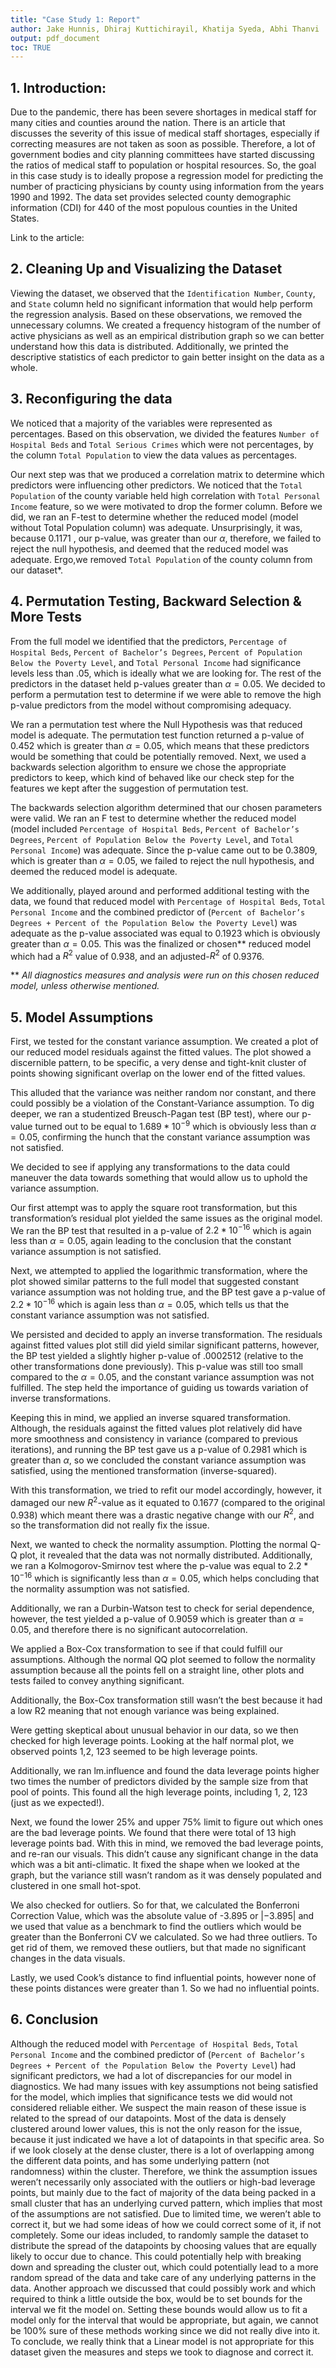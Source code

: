 ```yaml
---
title: "Case Study 1: Report"
author: Jake Hunnis, Dhiraj Kuttichirayil, Khatija Syeda, Abhi Thanvi
output: pdf_document
toc: TRUE
---
```

\newpage
## 1. Introduction:

Due to the pandemic, there has been severe shortages in medical staff for many cities and counties around the nation. There is an article that discusses the severity of this issue of medical staff shortages, especially if correcting measures are not taken as soon as possible. Therefore, a lot of government bodies and city planning committees have started discussing the ratios of medical staff to population or hospital resources. 
So, the goal in this case study is to ideally propose a regression model for predicting the number of practicing physicians by county using information from the years 1990 and 1992. The data set provides selected county demographic information (CDI) for 440 of the most populous counties in the United States.

Link to the article: \textcolor{blue}{(https://www.ama-assn.org/practice-management/sustainability/doctor-shortages-are-here-and-they-ll-get-worse-if-we-don-t-act)}

## 2. Cleaning Up and Visualizing the Dataset

Viewing the dataset, we observed that the `Identification Number`, `County`, and `State` column held no significant information that would help perform the regression analysis. Based on these observations, we removed the unnecessary columns. We created a frequency histogram of the number of active physicians as well as an empirical distribution graph so we can better understand how this data is distributed. Additionally, we printed the descriptive statistics of each predictor to gain better insight on the data as a whole.

## 3. Reconfiguring the data
We noticed that a majority of the variables were represented as percentages. Based on this observation, we divided the features `Number of Hospital Beds` and `Total Serious Crimes` which were not percentages, by the column `Total Population` to view the data values as percentages. 

Our next step was that we produced a correlation matrix to determine which predictors were influencing other predictors. We noticed that the `Total Population` of the county variable held high correlation with `Total Personal Income` feature, so we were motivated to drop the former column. Before we did, we ran an F-test to determine whether the reduced model (model without Total Population column) was adequate. Unsurprisingly, it was, because 0.1171 , our p-value, was greater than our $\alpha$, therefore, we failed to reject the null hypothesis, and deemed that the reduced model was adequate. Ergo,we removed `Total Population` of the county column from our dataset*.

## 4. Permutation Testing, Backward Selection & More Tests
From the full model we identified that the predictors, `Percentage of Hospital Beds`, `Percent of Bachelor’s Degrees`, `Percent of Population Below the Poverty Level`, and `Total Personal Income` had significance levels less than .05, which is ideally what we are looking for. The rest of the predictors in the dataset held p-values greater than  $\alpha = 0.05$. We decided to perform a permutation test to determine if we were able to remove the high p-value predictors from the model without compromising adequacy.

We ran a permutation test where the Null Hypothesis was that reduced model is adequate. The permutation test function returned a p-value of 0.452 which is greater than $\alpha = 0.05$, which means that these predictors would be something that could be potentially removed. Next, we used a backwards selection algorithm to ensure we chose the appropriate predictors to keep, which kind of behaved like our check step for the features we kept after the suggestion of permutation test. 

The backwards selection algorithm determined that our chosen parameters were valid. We ran an F test to determine whether the reduced model (model included `Percentage of Hospital Beds`, `Percent of Bachelor’s Degrees`, `Percent of Population Below the Poverty Level`, and `Total Personal Income`) was adequate. Since the p-value came out to be 0.3809, which is greater than $\alpha = 0.05$, we failed to reject the null hypothesis, and deemed the reduced model is adequate. 

We additionally, played around and performed additional testing with the data, we found that reduced model with `Percentage of Hospital Beds`, `Total Personal Income` and the combined predictor of (`Percent of Bachelor’s Degrees + Percent of the Population Below the Poverty Level`) was adequate as the p-value associated was equal to 0.1923 which is obviously greater than $\alpha = 0.05$. This was the finalized or chosen** reduced model which had a $R^2$ value of 0.938, and an adjusted-$R^2$ of 0.9376. 

** *All diagnostics measures and analysis were run on this chosen reduced model, unless otherwise mentioned.*

## 5. Model Assumptions

First, we tested for the constant variance assumption. We created a plot of our reduced model residuals against the fitted values. The plot showed a discernible pattern, to be specific, a very dense and tight-knit cluster of points showing significant overlap on the lower end of the fitted values.

This alluded that the variance was neither random nor constant, and there could possibly be a violation of the Constant-Variance assumption. To dig deeper, we ran a studentized Breusch-Pagan test (BP test),  where our p-value turned out to be equal to $1.689*10^{-9}$ which is obviously less than $\alpha = 0.05$, confirming the hunch that the constant variance assumption was not satisfied. 

We decided to see if applying any transformations to the data could maneuver the data towards something that would allow us to uphold the variance assumption. 

Our first attempt was to apply the square root transformation, but this transformation’s residual plot yielded the same issues as the original model. We ran the BP test that resulted in a p-value of $2.2*10^{-16}$ which is again less than $\alpha = 0.05$, again leading to the conclusion that the constant variance assumption is not satisfied. 

Next, we attempted to applied the logarithmic transformation, where the plot showed similar patterns to the full model that suggested constant variance assumption was not holding true, and the BP test gave a p-value of $2.2* 10^{-16}$ which is again less than $\alpha = 0.05$, which tells us that the constant variance assumption was not satisfied. 

We persisted and decided to apply an inverse transformation. The residuals against fitted values plot still did yield similar significant patterns, however, the BP test yielded a slightly higher p-value of .0002512 (relative to the other transformations done previously). This p-value was still too small compared to the $\alpha = 0.05$, and the constant variance assumption was not fulfilled. The step held the importance of guiding us towards variation of inverse transformations. 

Keeping this in mind, we applied an inverse squared transformation. Although, the residuals against the fitted values plot relatively did have more smoothness and consistency in variance (compared to previous iterations), and running the BP test gave us a p-value of 0.2981 which is greater than $\alpha$, so we concluded the constant variance assumption was satisfied, using the mentioned transformation (inverse-squared).

With this transformation, we tried to refit our model accordingly, however, it damaged our new $R^2$-value as it equated to 0.1677 (compared to the original 0.938) which meant there was a drastic negative change with our $R^2$, and so the transformation did not really fix the issue.

Next, we wanted to check the normality assumption. Plotting the normal Q-Q plot, it revealed that the data was not normally distributed. Additionally, we ran a Kolmogorov-Smirnov test where the p-value was equal to $2.2*10^{-16}$ which is significantly less than $\alpha = 0.05$, which helps concluding that the normality assumption was not satisfied. 

Additionally, we ran a Durbin-Watson test to check for serial dependence, however, the test yielded a p-value of 0.9059 which is greater than $\alpha = 0.05$, and therefore there is no significant autocorrelation.

We applied a Box-Cox transformation to see if that could fulfill our assumptions. Although the normal QQ plot seemed to follow the normality assumption because all the points fell on a straight line, other plots and tests failed to convey anything significant. 

Additionally, the Box-Cox transformation still wasn’t the best because it had a low R2 meaning that not enough variance was being explained.

Were getting skeptical about unusual behavior in our data, so we then checked for high leverage points. Looking at the half normal plot, we observed points 1,2, 123 seemed to be high leverage points. 

Additionally, we ran lm.influence and found the data leverage points higher two times the number of  predictors divided by the sample size from that pool of points. This found all the high leverage points, including 1, 2, 123 (just as we expected!).

Next, we found the lower 25% and upper 75% limit to figure out which ones are the bad leverage points. We found that there were total of 13 high leverage points bad. With this in mind, we removed the bad leverage points, and re-ran our visuals. This didn’t cause any significant change in the data which was a bit anti-climatic. It fixed the shape when we looked at the graph, but the variance still wasn’t random as it was densely populated and clustered in one small hot-spot.

We also checked for outliers. So for that, we calculated the Bonferroni Correction Value, which was the absolute value of -3.895 or $|-3.895|$ and we used that value as a benchmark to find the outliers which would be greater than the Bonferroni CV we calculated. So we had three outliers. To get rid of them, we removed these outliers, but that made no significant changes in the data visuals.

Lastly, we used Cook’s distance to find influential points, however none of these points distances were greater than 1. So we had no influential points.

## 6. Conclusion

Although the reduced model with `Percentage of Hospital Beds`, `Total Personal Income` and the combined predictor of (`Percent of Bachelor’s Degrees + Percent of the Population Below the Poverty Level`) had significant predictors, we had a lot of discrepancies for our model in diagnostics. We had many issues with key assumptions not being satisfied for the model, which implies that significance tests we did would not considered reliable either. We suspect the main reason of these issue is related to the spread of our datapoints. Most of the data is densely clustered around lower values, this is not the only reason for the issue, because it just indicated we have a lot of datapoints  in that specific area. So if we look closely at the dense cluster, there is a lot of overlapping among the different data points, and has some underlying pattern (not randomness) within the cluster. Therefore, we think the assumption issues weren't necessarily only associated with the outliers or high-bad leverage points, but mainly due to the fact of majority of the data being packed in a small cluster that has an underlying curved pattern, which implies that most of the assumptions are not satisfied. Due to limited time, we weren't able to correct it, but we had some ideas of how we could correct some of it, if not completely. Some our ideas included, to randomly sample the dataset to distribute the spread of the datapoints by choosing values that are equally likely to occur due to chance. This could potentially help with breaking down and spreading the cluster out, which could potentially lead to a more random spread of the data and take care of any underlying patterns in the data. Another approach we discussed that could possibly work and which required to think a little outside the box, would be to set bounds for the interval we fit the model on. Setting these bounds would allow us to fit a model only for the interval that would be appropriate, but again, we cannot be 100% sure of these methods working since we did not really dive into it. To conclude, we really think that a Linear model is not appropriate for this dataset given the measures and steps we took to diagnose and correct it. 



